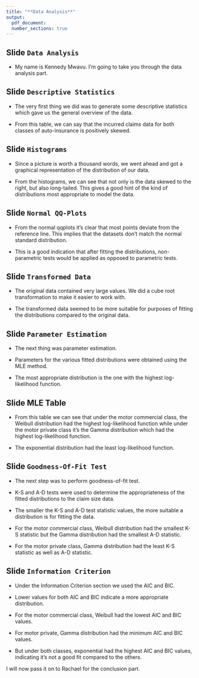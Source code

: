 ```yaml
---
title: "**Data Analysis**"
output: 
  pdf_document:
  number_sections: true
---
```


## Slide `Data Analysis`

- My name is Kennedy Mwavu. I'm going to take you through the data analysis part.

## Slide `Descriptive Statistics`

- The very first thing we did was to generate some descriptive statistics which gave us the general overview of the data.

- From this table, we can say that the incurred claims data for both classes of auto-insurance is positively skewed.

## Slide `Histograms`

- Since a picture is worth a thousand words, we went ahead and got a graphical representation of the distribution of our data.

- From the histograms, we can see that not only is the data skewed to the right, but also long-tailed. This gives a good hint of the kind of distributions most appropriate to model the data.

## Slide `Normal QQ-Plots`

- From the normal qqplots it's clear that most points deviate from the reference line. This implies that the datasets don't match the normal standard distribution. 

- This is a good indication that after fitting the distributions, non-parametric tests would be applied as opposed to parametric tests.

## Slide `Transformed Data`

- The original data contained very large values. We did a cube root transformation to make it easier to work with.

- The transformed data seemed to be more suitable for purposes of fitting the distributions compared to the original data.

## Slide `Parameter Estimation`

- The next thing was parameter estimation. 

- Parameters for the various fitted distributions were obtained using the MLE method.

- The most appropriate distribution is the one with the highest log-likelihood function.

## Slide MLE Table

- From this table we can see that under the motor commercial class, the Weibull distribution had the highest log-likelihood function while under the motor private class it's the Gamma distribution which had the highest log-likelihood function.

- The exponential distribution had the least log-likelihood function.

## Slide `Goodness-Of-Fit Test`

- The next step was to perform goodness-of-fit test.

- K-S and A-D tests were used to determine the appropriateness of the fitted distributions to the claim size data.

- The smaller the K-S and A-D test statistic values, the more suitable a distribution is for fitting the data.

- For the motor commercial class, Weibull distribution had the smallest K-S statistic but the Gamma distribution had the smallest A-D statistic.

- For the motor private class, Gamma distribution had the least K-S statistic as well as A-D statistic.

## Slide `Information Criterion`

- Under the Information Criterion section we used the AIC and BIC.

- Lower values for both AIC and BIC indicate a more appropriate distribution.

- For the motor commercial class, Weibull had the lowest AIC and BIC values.

- For motor private, Gamma distribution had the minimum AIC and BIC values.

- But under both classes, exponential had the highest AIC and BIC values, indicating it's not a good fit compared to the others.

I will now pass it on to Rachael for the conclusion part.

